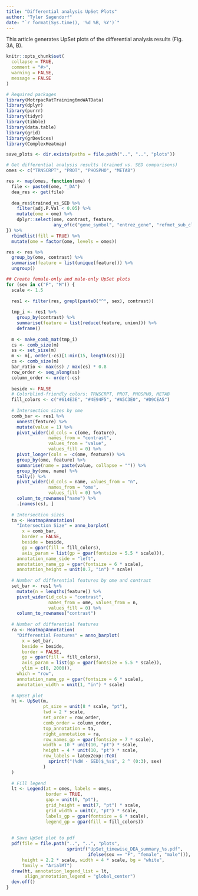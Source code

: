 ```yaml
---
title: "Differential analysis UpSet Plots"
author: "Tyler Sagendorf"
date: "`r format(Sys.time(), '%d %B, %Y')`"
---
```


This article generates UpSet plots of the differential analysis results (Fig. 3A, B).

```r
knitr::opts_chunk$set(
  collapse = TRUE,
  comment = "#>",
  warning = FALSE,
  message = FALSE
)
```

```r
# Required packages
library(MotrpacRatTraining6moWATData)
library(dplyr)
library(purrr)
library(tidyr)
library(tibble)
library(data.table)
library(grid)
library(grDevices)
library(ComplexHeatmap)

save_plots <- dir.exists(paths = file.path("..", "..", "plots"))
```

```r
# Get differential analysis results (trained vs. SED comparisons)
omes <- c("TRNSCRPT", "PROT", "PHOSPHO", "METAB")

res <- map(omes, function(ome) {
  file <- paste0(ome, "_DA")
  dea_res <- get(file)
  
  dea_res$trained_vs_SED %>%
    filter(adj.P.Val < 0.05) %>%
    mutate(ome = ome) %>%
    dplyr::select(ome, contrast, feature,
                  any_of(c("gene_symbol", "entrez_gene", "refmet_sub_class")))
}) %>%
  rbindlist(fill = TRUE) %>%
  mutate(ome = factor(ome, levels = omes))

res <- res %>%
  group_by(ome, contrast) %>%
  summarise(feature = list(unique(feature))) %>%
  ungroup()
```

```r
## Create female-only and male-only UpSet plots
for (sex in c("F", "M")) {
  scale <- 1.5
  
  res1 <- filter(res, grepl(paste0("^", sex), contrast))
  
  tmp_i <- res1 %>%
    group_by(contrast) %>%
    summarise(feature = list(reduce(feature, union))) %>%
    deframe()
  
  m <- make_comb_mat(tmp_i)
  cs <- comb_size(m)
  ss <- set_size(m)
  m <- m[, order(-cs)[1:min(15, length(cs))]]
  cs <- comb_size(m)
  bar_ratio <- max(ss) / max(cs) * 0.8
  row_order <- seq_along(ss)
  column_order <- order(-cs)
  
  beside <- FALSE
  # Colorblind-friendly colors: TRNSCRPT, PROT, PHOSPHO, METAB
  fill_colors <- c("#614E3E", "#4E94F5", "#A5C3E0", "#D9CEA5")
  
  # Intersection sizes by ome
  comb_bar <- res1 %>%
    unnest(feature) %>%
    mutate(value = 1) %>%
    pivot_wider(id_cols = c(ome, feature),
                names_from = "contrast",
                values_from = "value",
                values_fill = 0) %>%
    pivot_longer(cols = -c(ome, feature)) %>%
    group_by(ome, feature) %>%
    summarise(name = paste(value, collapse = "")) %>%
    group_by(ome, name) %>%
    tally() %>%
    pivot_wider(id_cols = name, values_from = "n",
                names_from = "ome",
                values_fill = 0) %>%
    column_to_rownames("name") %>%
    .[names(cs), ]
  
  # Intersection sizes
  ta <- HeatmapAnnotation(
    "Intersection Size" = anno_barplot(
      x = comb_bar,
      border = FALSE,
      beside = beside,
      gp = gpar(fill = fill_colors),
      axis_param = list(gp = gpar(fontsize = 5.5 * scale))),
    annotation_name_side = "left",
    annotation_name_gp = gpar(fontsize = 6 * scale),
    annotation_height = unit(0.7, "in") * scale)
  
  # Number of differential features by ome and contrast
  set_bar <- res1 %>%
    mutate(n = lengths(feature)) %>%
    pivot_wider(id_cols = "contrast",
                names_from = ome, values_from = n,
                values_fill = 0) %>%
    column_to_rownames("contrast")
  
  # Number of differential features
  ra <- HeatmapAnnotation(
    "Differential Features" = anno_barplot(
      x = set_bar,
      beside = beside,
      border = FALSE,
      gp = gpar(fill = fill_colors),
      axis_param = list(gp = gpar(fontsize = 5.5 * scale)),
      ylim = c(0, 2000)),
    which = "row",
    annotation_name_gp = gpar(fontsize = 6 * scale),
    annotation_width = unit(1, "in") * scale)
  
  # UpSet plot
  ht <- UpSet(m,
              pt_size = unit(8 * scale, "pt"),
              lwd = 2 * scale,
              set_order = row_order,
              comb_order = column_order,
              top_annotation = ta,
              right_annotation = ra,
              row_names_gp = gpar(fontsize = 7 * scale),
              width = 10 * unit(10, "pt") * scale,
              height = 4 * unit(10, "pt") * scale,
              row_labels = latex2exp::TeX(
                sprintf("(%dW - SED)$_%s$", 2 ^ (0:3), sex)
              )
  )
  
  # Fill legend
  lt <- Legend(at = omes, labels = omes,
               border = TRUE,
               gap = unit(0, "pt"),
               grid_height = unit(7, "pt") * scale,
               grid_width = unit(7, "pt") * scale,
               labels_gp = gpar(fontsize = 6 * scale),
               legend_gp = gpar(fill = fill_colors))
  
  
  # Save UpSet plot to pdf
  pdf(file = file.path("..", "..", "plots", 
                       sprintf("UpSet_timewise_DEA_summary_%s.pdf",
                               ifelse(sex == "F", "female", "male"))),
      height = 2.2 * scale, width = 4 * scale, bg = "white",
      family = "ArialMT")
  draw(ht, annotation_legend_list = lt,
       align_annotation_legend = "global_center")
  dev.off()
}
```
